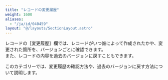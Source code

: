 ```yaml
---
title: "レコードの変更履歴"
weight: 1600
aliases:
  - "/ja/id/040459"
layout: "@/layouts/SectionLayout.astro"
---
```




レコードの<Wovn>［変更履歴］</Wovn>欄では、レコードがいつ誰によって作成されたかや、変更された箇所を、バージョンごとに確認できます。  
また、レコードの内容を過去のバージョンに戻すこともできます。

このカテゴリーでは、変更履歴の確認方法や、過去のバージョンに戻す方法について説明します。
